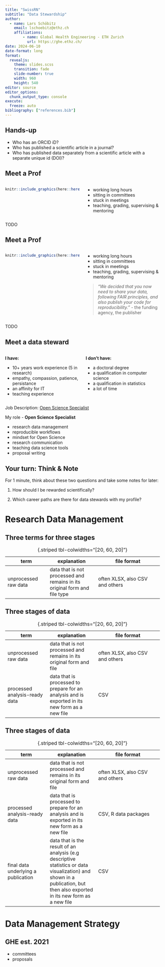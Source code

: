 ```yaml
---
title: "SwissRN"
subtitle: "Data Stewardship"
author: 
  - name: Lars Schöbitz
    email: lschoebitz@ethz.ch
    affiliations:
        - name: Global Health Engineering - ETH Zurich
          url: https://ghe.ethz.ch/
date: 2024-06-10
date-format: long
format: 
  revealjs: 
    theme: slides.scss
    transition: fade
    slide-number: true
    width: 960
    height: 540
editor: source
editor_options: 
  chunk_output_type: console
execute:
  freeze: auto
bibliography: ["references.bib"]
---
```


## Hands-up

-   Who has an ORCID iD?
-   Who has published a scientific article in a journal?
-   Who has published data separately from a scientific article with a separate unique id (DOI)?

## Meet a Prof

::: columns
::: {.column width="50%"}
```r
knitr::include_graphics(here::here("blog/posts/2024-02-13-data-steward/dalle-overworked-prof.webp"))
```
:::

::: {.column width="50%"}
-   working long hours
-   sitting in committees
-   stuck in meetings
-   teaching, grading, supervising & mentoring
:::
:::

::: footer
TODO
:::

## Meet a Prof {.smaller}

::: columns
::: {.column width="50%"}
```r
knitr::include_graphics(here::here("blog/posts/2024-02-13-data-steward/dalle-overworked-prof.webp"))
```
:::

::: {.column width="50%"}
-   working long hours
-   sitting in committees
-   stuck in meetings
-   teaching, grading, supervising & mentoring

> *"We decided that you now need to share your data, following FAIR principles, and also publish your code for reproducibility."* - the funding agency, the publisher
:::
:::

::: footer
TODO
:::

## Meet a data steward

::: columns
::: {.column width="50%"}
**I have:**

-   10+ years work experience (5 in research)
-   empathy, compassion, patience, persistance
-   an affinity for IT
-   teaching experience
:::

::: {.column width="50%"}
**I don't have:**

-   a doctoral degree
-   a qualification in computer science
-   a qualification in statistics
-   a lot of time
:::
:::

::: footer
Job Description: [Open Science Specialist](https://github.com/Global-Health-Engineering/job-descriptions/blob/main/open-science-specialist/README.md)
:::

::: notes
My role - **Open Science Specialist**

-   research data management
-   reproducible workflows
-   mindset for Open Science
-   research communication
-   teaching data science tools
-   proposal writing
:::

## Your turn: Think & Note

For 1 minute, think about these two questions and take some notes for later:

::: task
1.  How should I be rewarded scientifically?

2.  Which career paths are there for data stewards with my profile?
:::

# Research Data Management {.center-align background-color="#0F4C81"}

## Three terms for three stages {.smaller}

| term                                      | explanation                                                                               | file format                     |
|----------------|------------------|------------------------|
| unprocessed [raw]{.highlight-red} data | data that is not processed and [remains in its original form and file type]{.highlight-red} | often XLSX, also CSV and others |

: {.striped tbl-colwidths="\[20, 60, 20\]"}

## Three stages of data {.smaller}

| term                                               | explanation                                                                                                          | file format                     |
|----------------|------------------|------------------------|
| unprocessed [raw]{.highlight-red} data          | data that is not processed and [remains in its original form and file]{.highlight-red}                            | often XLSX, also CSV and others |
| [processed]{.highlight-red} analysis-ready data | data that is processed to [prepare for an analysis]{.highlight-red} and is exported in its new form as a new file | CSV                             |

: {.striped tbl-colwidths="\[20, 60, 20\]"}

## Three stages of data {.smaller}

| term                                                     | explanation                                                                                                                                                                                     | file format                     |
|----------------|------------------|------------------------|
| unprocessed [raw]{.highlight-red} data                | data that is not processed and [remains in its original form and file]{.highlight-red}                                                                                                       | often XLSX, also CSV and others |
| [processed]{.highlight-red} analysis-ready data       | data that is processed to [prepare for an analysis]{.highlight-red} and is exported in its new form as a new file                                                                            | CSV, R data packages            |
| [final]{.highlight-red} data underlying a publication | data that is the [result of an analysis]{.highlight-red} (e.g descriptive statistics or data visualization) and shown in a publication, but then also exported in its new form as a new file | CSV                             |

: {.striped tbl-colwidths="\[20, 60, 20\]"}

# Data Management Strategy {.center-align background-color="#0F4C81"}

##  {background-image="img/ghe-rdm-workflow-v2-01.drawio.svg" background-size="960px 540px"}

##  {background-image="img/ghe-rdm-workflow-v2-02.drawio.svg" background-size="960px 540px"}

##  {background-image="img/ghe-rdm-workflow-v2-03.drawio.svg" background-size="960px 540px"}

##  {background-image="img/ghe-rdm-workflow-v2-04.drawio.svg" background-size="960px 540px"}

##  {background-image="img/ghe-rdm-workflow-v2-05.drawio.svg" background-size="960px 540px"}

##  {background-image="img/ghe-rdm-workflow-v2-06.drawio.svg" background-size="960px 540px"}

##  {background-image="img/ghe-rdm-workflow-v2-07.drawio.svg" background-size="960px 540px"}

##  {background-image="img/ghe-rdm-workflow-v2-08.drawio.svg" background-size="960px 540px"}

##  {background-image="img/ghe-rdm-workflow-v2-09.drawio.svg" background-size="960px 540px"}

##  {background-image="img/ghe-rdm-workflow-v2-10.drawio.svg" background-size="960px 540px"}

##  {background-image="img/ghe-rdm-workflow-v2-11.drawio.svg" background-size="960px 540px"}

##  {background-image="img/ghe-rdm-workflow-v2-12.drawio.svg" background-size="960px 540px"}

##  {background-image="img/ghe-rdm-workflow-v2-13.drawio.svg" background-size="960px 540px"}

##  {background-image="img/ghe-rdm-workflow-v2-14.drawio.svg" background-size="960px 540px"}

## GHE est. 2021

-   committees
-   proposals
